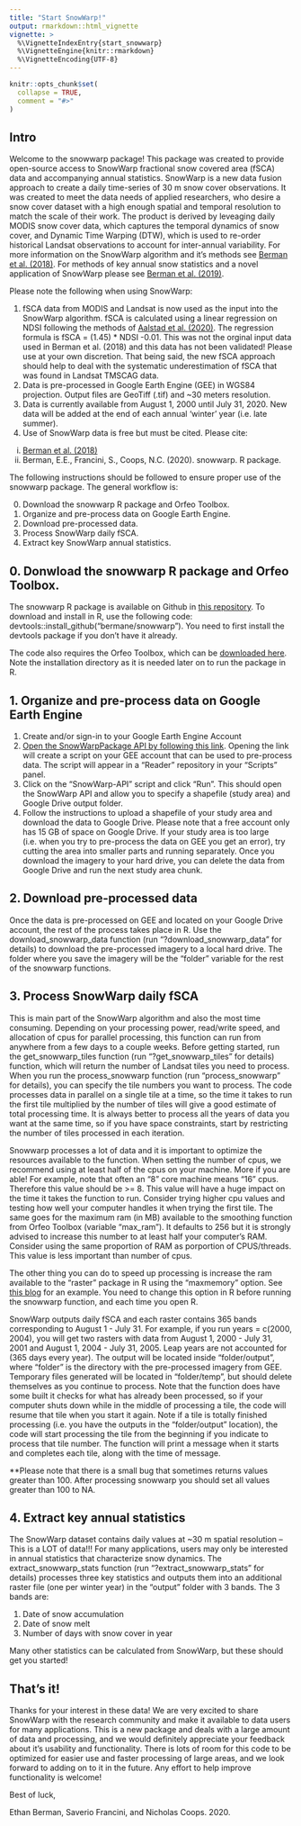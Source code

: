 ```yaml
---
title: "Start SnowWarp!"
output: rmarkdown::html_vignette
vignette: >
  %\VignetteIndexEntry{start_snowwarp}
  %\VignetteEngine{knitr::rmarkdown}
  %\VignetteEncoding{UTF-8}
---
```


```r
knitr::opts_chunk$set(
  collapse = TRUE,
  comment = "#>"
)
```

## Intro

Welcome to the snowwarp package! This package was created to provide open-source access to SnowWarp fractional snow covered area (fSCA) data and accompanying annual statistics. SnowWarp is a new data fusion approach to create a daily time-series of 30 m snow cover observations. It was created to meet the data needs of applied researchers, who desire a snow cover dataset with a high enough spatial and temporal resolution to match the scale of their work. The product is derived by leveaging daily MODIS snow cover data, which captures the temporal dynamics of snow cover, and Dynamic Time Warping (DTW), which is used to re-order historical Landsat observations to account for inter-annual variability. For more information on the SnowWarp algorithm and it's methods see [Berman et al. (2018)](https://www.sciencedirect.com/science/article/abs/pii/S0034425718303626). For methods of key annual snow statistics and a novel application of SnowWarp please see [Berman et al. (2019)](https://journals.plos.org/plosone/article?id=10.1371/journal.pone.0215243). 

Please note the following when using SnowWarp:

1. fSCA data from MODIS and Landsat is now used as the input into the SnowWarp algorithm. fSCA is calculated using a linear regression on NDSI following the methods of [Aalstad et al. (2020)](https://www.sciencedirect.com/science/article/pii/S0034425719306388). The regression formula is fSCA = (1.45) * NDSI -0.01. This was not the orginal input data used in Berman et al. (2018) and this data has not been validated! Please use at your own discretion. That being said, the new fSCA approach should help to deal with the systematic underestimation of fSCA that was found in Landsat TMSCAG data.
2. Data is pre-processed in Google Earth Engine (GEE) in WGS84 projection. Output files are GeoTiff (.tif) and ~30 meters resolution.
3. Data is currently available from August 1, 2000 until July 31, 2020. New data will be added at the end of each annual 'winter' year (i.e. late summer).
3. Use of SnowWarp data is free but must be cited. Please cite:
  i) [Berman et al. (2018)](https://www.sciencedirect.com/science/article/abs/pii/S0034425718303626)
  ii) Berman, E.E., Francini, S., Coops, N.C. (2020). snowwarp. R package.

The following instructions should be followed to ensure proper use of the snowwarp package. The general workflow is:

0. Download the snowwarp R package and Orfeo Toolbox.
1. Organize and pre-process data on Google Earth Engine.
2. Download pre-processed data.
3. Process SnowWarp daily fSCA.
4. Extract key SnowWarp annual statistics.

## 0. Donwload the snowwarp R package and Orfeo Toolbox.

The snowwarp R package is available on Github in [this repository](https://github.com/bermane/snowwarp). To download and install in R, use the following code: devtools::install_github("bermane/snowwarp"). You need to first install the devtools package if you don't have it already.

The code also requires the Orfeo Toolbox, which can be [downloaded here](https://www.orfeo-toolbox.org/). Note the installation directory as it is needed later on to run the package in R.

## 1. Organize and pre-process data on Google Earth Engine

1. Create and/or sign-in to your Google Earth Engine Account
2. [Open the SnowWarpPackage API by following this link](https://code.earthengine.google.com/?accept_repo=users/sfrancini/SnowWarpPackage). Opening the link will create a script on your GEE account that can be used to pre-process data. The script will appear in a "Reader" repository in your "Scripts" panel.
3.  Click on the "SnowWarp-API" script and click "Run". This should open the SnowWarp API and allow you to specify a shapefile (study area) and Google Drive output folder.
4. Follow the instructions to upload a shapefile of your study area and download the data to Google Drive. Please note that a free account only has 15 GB of space on Google Drive. If your study area is too large (i.e. when you try to pre-process the data on GEE you get an error), try cutting the area into smaller parts and running separately. Once you download the imagery to your hard drive, you can delete the data from Google Drive and run the next study area chunk.

## 2. Download pre-processed data

Once the data is pre-processed on GEE and located on your Google Drive account, the rest of the process takes place in R. Use the download_snowwarp_data function (run "?download_snowwarp_data" for details) to download the pre-processed imagery to a local hard drive. The folder where you save the imagery will be the "folder" variable for the rest of the snowwarp functions.

## 3. Process SnowWarp daily fSCA

This is main part of the SnowWarp algorithm and also the most time consuming. Depending on your processing power, read/write speed, and allocation of cpus for parallel processing, this function can run from anywhere from a few days to a couple weeks. Before getting started, run the get_snowwarp_tiles function (run "?get_snowwarp_tiles" for details) function, which will return the number of Landsat tiles you need to process. When you run the process_snowwarp function (run "process_snowwarp" for details), you can specify the tile numbers you want to process. The code processes data in parallel on a single tile at a time, so the time it takes to run the first tile multiplied by the number of tiles will give a good estimate of total processing time. It is always better to process all the years of data you want at the same time, so if you have space constraints, start by restricting the number of tiles processed in each iteration. 

Snowwarp processes a lot of data and it is important to optimize the resources available to the function. When setting the number of cpus, we recommend using at least half of the cpus on your machine. More if you are able! For example, note that often an "8" core machine means "16" cpus. Therefore this value should be >= 8. This value will have a huge impact on the time it takes the function to run. Consider trying higher cpu values and testing how well your computer handles it when trying the first tile. The same goes for the maximum ram (in MB) available to the smoothing function from Orfeo Toolbox (variable "max_ram"). It defaults to 256 but it is strongly advised to increase this number to at least half your computer's RAM. Consider using the same proportion of RAM as porportion of CPUS/threads. This value is less important than number of cpus.

The other thing you can do to speed up processing is increase the ram available to the "raster" package in R using the "maxmemory" option. See [this blog](https://www.gis-blog.com/increasing-the-speed-of-raster-processing-with-r-part-13/) for an example. You need to change this option in R before running the snowwarp function, and each time you open R.

SnowWarp outputs daily fSCA and each raster contains 365 bands corresponding to August 1 - July 31. For example, if you run years = c(2000, 2004), you will get two rasters with data from August 1, 2000 - July 31, 2001 and August 1, 2004 - July 31, 2005. Leap years are not accounted for (365 days every year). The output will be located inside "folder/output", where "folder" is the directory with the pre-processed imagery from GEE. Temporary files generated will be located in "folder/temp", but should delete themselves as you continue to process. Note that the function does have some built it checks for what has already been processed, so if your computer shuts down while in the middle of processing a tile, the code will resume that tile when you start it again. Note if a tile is totally finished processing (i.e. you have the outputs in the "folder/output" location), the code will start processing the tile from the beginning if you indicate to process that tile number. The function will print a message when it starts and completes each tile, along with the time of message. 

**Please note that there is a small bug that sometimes returns values greater than 100. After processing snowwarp you should set all values greater than 100 to NA.

## 4. Extract key annual statistics

The SnowWarp dataset contains daily values at ~30 m spatial resolution -- This is a LOT of data!!! For many applications, users may only be interested in annual statistics that characterize snow dynamics. The extract_snowwarp_stats function (run "?extract_snowwarp_stats" for details) processes three key statistics and outputs them into an additional raster file (one per winter year) in the "output" folder with 3 bands. The 3 bands are:

1. Date of snow accumulation
2. Date of snow melt
3. Number of days with snow cover in year

Many other statistics can be calculated from SnowWarp, but these should get you started!

## That's it!

Thanks for your interest in these data! We are very excited to share SnowWarp with the research community and make it available to data users for many applications. This is a new package and deals with a large amount of data and processing, and we would definitely appreciate your feedback about it's usability and functionality. There is lots of room for this code to be optimized for easier use and faster processing of large areas, and we look forward to adding on to it in the future. Any effort to help improve functionality is welcome!

Best of luck,

Ethan Berman, Saverio Francini, and Nicholas Coops. 2020.


